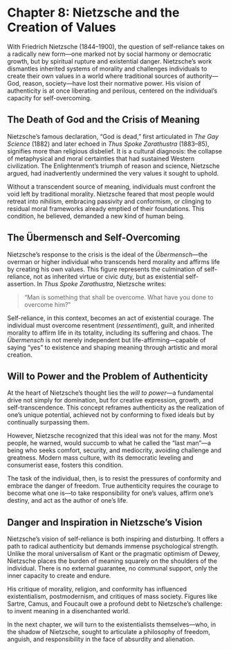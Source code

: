 # Chapter 8: Nietzsche and the Creation of Values

With Friedrich Nietzsche (1844–1900), the question of self-reliance takes on a radically new form—one marked not by social harmony or democratic growth, but by spiritual rupture and existential danger. Nietzsche’s work dismantles inherited systems of morality and challenges individuals to create their own values in a world where traditional sources of authority—God, reason, society—have lost their normative power. His vision of authenticity is at once liberating and perilous, centered on the individual’s capacity for self-overcoming.

## The Death of God and the Crisis of Meaning

Nietzsche’s famous declaration, “God is dead,” first articulated in *The Gay Science* (1882) and later echoed in *Thus Spoke Zarathustra* (1883–85), signifies more than religious disbelief. It is a cultural diagnosis: the collapse of metaphysical and moral certainties that had sustained Western civilization. The Enlightenment’s triumph of reason and science, Nietzsche argued, had inadvertently undermined the very values it sought to uphold.

Without a transcendent source of meaning, individuals must confront the void left by traditional morality. Nietzsche feared that most people would retreat into nihilism, embracing passivity and conformism, or clinging to residual moral frameworks already emptied of their foundations. This condition, he believed, demanded a new kind of human being.

## The Übermensch and Self-Overcoming

Nietzsche’s response to the crisis is the ideal of the *Übermensch*—the overman or higher individual who transcends herd morality and affirms life by creating his own values. This figure represents the culmination of self-reliance, not as inherited virtue or civic duty, but as existential self-assertion. In *Thus Spoke Zarathustra*, Nietzsche writes:

> “Man is something that shall be overcome. What have you done to overcome him?”

Self-reliance, in this context, becomes an act of existential courage. The individual must overcome resentment (*ressentiment*), guilt, and inherited morality to affirm life in its totality, including its suffering and chaos. The *Übermensch* is not merely independent but life-affirming—capable of saying “yes” to existence and shaping meaning through artistic and moral creation.

## Will to Power and the Problem of Authenticity

At the heart of Nietzsche’s thought lies the *will to power*—a fundamental drive not simply for domination, but for creative expression, growth, and self-transcendence. This concept reframes authenticity as the realization of one’s unique potential, achieved not by conforming to fixed ideals but by continually surpassing them.

However, Nietzsche recognized that this ideal was not for the many. Most people, he warned, would succumb to what he called the “last man”—a being who seeks comfort, security, and mediocrity, avoiding challenge and greatness. Modern mass culture, with its democratic leveling and consumerist ease, fosters this condition.

The task of the individual, then, is to resist the pressures of conformity and embrace the danger of freedom. True authenticity requires the courage to become what one is—to take responsibility for one’s values, affirm one’s destiny, and act as the author of one’s life.

## Danger and Inspiration in Nietzsche’s Vision

Nietzsche’s vision of self-reliance is both inspiring and disturbing. It offers a path to radical authenticity but demands immense psychological strength. Unlike the moral universalism of Kant or the pragmatic optimism of Dewey, Nietzsche places the burden of meaning squarely on the shoulders of the individual. There is no external guarantee, no communal support, only the inner capacity to create and endure.

His critique of morality, religion, and conformity has influenced existentialism, postmodernism, and critiques of mass society. Figures like Sartre, Camus, and Foucault owe a profound debt to Nietzsche’s challenge: to invent meaning in a disenchanted world.

In the next chapter, we will turn to the existentialists themselves—who, in the shadow of Nietzsche, sought to articulate a philosophy of freedom, anguish, and responsibility in the face of absurdity and alienation.
